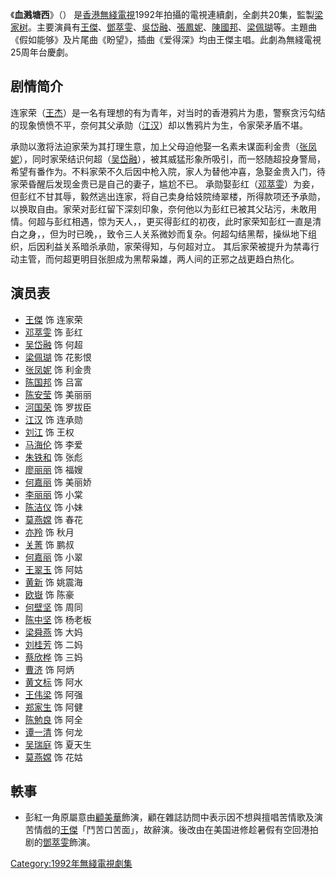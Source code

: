 {{Notability Unreferenced|time=2020-12-06T05:34:40+00:00}}
{{無綫劇集 
| 中文劇名=血溅塘西
| 英文劇名={{lang|en|Once Upon a Time in Hong Kong}}
| 圖像=
| 拍攝日期=1992年
| 製作年份=1992年
| 翡翠台首播日期=1992年10月5日－1992年10月30日
| 翡翠台首播時間=
| 監製=[[梁家树|梁家树]]
| 編導=[[朱奕龍|朱奕龍]]、[[區德輝|區德輝]]、[[鍾澍佳|鍾澍佳]]、[[田迪桁|田迪桁]]、<br>[[賴建國|賴建國]]、[[黃偉森|黃偉森]]、[[黃偉聲|黃偉聲]]、[[楊天明|楊天明]]、<br>[[林婉樺|林婉樺]]
| 製作統籌=[[羅麗兒|羅麗兒]]、[[唐鳳珍|唐鳳珍]]
| 助理編導=[[李文龍_(助理編導)|李文龍]]、[[錢詩偉|錢詩偉]]、[[黃祖明|黃祖明]]、[[蔡少清|蔡少清]]、<br>[[何耀宗|何耀宗]]、[[符慧君|符慧君]]、[[吳家勤|吳家勤]]、[[丁羨儀|丁羨儀]]、<br>[[蘇萬聰|蘇萬聰]]、[[陳筱玲|陳筱玲]]
[[邵麗瓊|邵麗瓊]]、[[李茜|李　茜]]
| 編劇=[[章美英|章美英]]、[[陳婉玫|陳婉玫]]、[[關靜雯|關靜雯]]、[[方世強|方世強]]、<br>[[呂婉儀|呂婉儀]]、[[冼翠貞|冼翠貞]]、[[楊松柏|楊松柏]]、[[方慧兒|方慧兒]]、<br>[[湯健萍|湯健萍]]、[[張恩平|張恩平]]、[[譚安健|譚安健]]、[[黃健亮|黃健亮]]、<br>[[伍立光|伍立光]]
| 集數=20
| 劇種=剧情、恩仇
| 主演={{nowrap|[[王傑_(歌手)|王傑]]、[[鄧萃雯|鄧萃雯]]、[[吳岱融|吳岱融]]、<br>[[張鳳妮|張鳳妮]]、[[陳國邦|陳國邦]]、[[梁佩瑚|梁佩瑚]]}}
| 主題曲=假如能够
| 作曲=王傑 
| 填詞=王傑
| 主唱=王傑
| 片尾曲=盼望
| 作曲3=[[陈大力|陈大力]]
| 填詞3=[[潘伟源|潘伟源]]
| 主唱3=王傑
}}
《'''血溅塘西'''》（{{lang-en|'''Once Upon a Time in Hong Kong'''}}） 是[[香港無綫電視|香港無綫電視]]1992年拍攝的電視連續劇，全劇共20集，監製[[梁家树|梁家树]]。主要演員有[[王傑_(歌手)|王傑]]、[[鄧萃雯|鄧萃雯]]、[[吳岱融|吳岱融]]、[[張鳳妮|張鳳妮]]、[[陳國邦|陳國邦]]、[[梁佩瑚|梁佩瑚]]等。主題曲《假如能够》及片尾曲《盼望》，插曲《爱得深》均由王傑主唱。此劇為無綫電視25周年台慶劇。

==剧情简介==
连家荣（[[王傑_(歌手)|王杰]]）是一名有理想的有为青年，对当时的香港鸦片为患，警察贪污勾结的现象愤愤不平，奈何其父承勋（[[江漢_(演員)|江汉]]）却以售鸦片为生，令家荣矛盾不堪。

承勋以激将法迫家荣为其打理生意，加上父母迫他娶一名素未谋面利金贵（[[张凤妮|张凤妮]]），同时家荣结识何超（[[吴岱融|吴岱融]]），被其威猛形象所吸引，而一怒随超投身警局，希望有番作为。不料家荣不久后因中枪入院，家人为替他冲喜，急娶金贵入门，待家荣昏醒后发现金贵已是自己的妻子，尴尬不已。
承勋娶彭红（[[邓萃雯|邓萃雯]]）为妾，但彭红不甘其辱，毅然逃出连家，将自己卖身给妓院绮翠楼，所得款项还予承勋，以换取自由。家荣对彭红留下深刻印象，奈何他以为彭红已被其父玷污，未敢用情。何超与彭红相遇，惊为天人，，更买得彭红的初夜，此时家荣知彭红一直是清白之身，，但为时已晚，，致令三人关系微妙而复杂。何超勾结黑帮，操纵地下组织，后因利益关系暗杀承勋，家荣得知，与何超对立。
其后家荣被提升为禁毒行动主管，而何超更明目张胆成为黑帮枭雄，两人间的正邪之战更趋白热化。

==演员表==	
*[[王傑_(歌手)|王傑]]  饰 连家荣	
*[[邓萃雯|邓萃雯]]  饰 彭红	
*[[吴岱融|吴岱融]]  饰 何超	
*[[梁佩瑚|梁佩瑚]]  饰 花影恨	
*[[张凤妮|张凤妮]]  饰 利金贵	
*[[陈国邦|陈国邦]]  饰 吕富	
*[[陈安莹|陈安莹]]  饰 美丽丽
*[[河国荣|河国荣]] 饰 罗拔臣
*[[江汉|江汉]]  饰 连承勋
*[[刘江|刘江]]  饰 王权	
*[[马海伦|马海伦]]  饰 李爱
*[[朱铁和|朱铁和]] 饰 张彪
*[[廖丽丽|廖丽丽]] 饰 福嫂
*[[何嘉丽|何嘉丽]] 饰 美丽娇
*[[李丽丽|李丽丽]] 饰 小棠
*[[陈洁仪|陈洁仪]] 饰 小妹 
*[[莫燕嫦|莫燕嫦]] 饰 春花
*[[亦羚|亦羚]] 饰 秋月
*[[关菁|关菁]] 饰 鹏叔 
*[[何嘉丽|何嘉丽]] 饰 小翠
*[[王翠玉|王翠玉]] 饰 阿姑
*[[黃新_(演員)|黄新]] 饰 姚震海
*[[欧嶽|欧嶽]] 饰 陈豪 
*[[何壁坚|何壁坚]] 饰 周同
*[[陈中坚|陈中坚]] 饰 杨老板
*[[梁舜燕|梁舜燕]] 饰 大妈
*[[刘桂芳|刘桂芳]] 饰 二妈
*[[蔡欣桦|蔡欣桦]] 饰 三妈
*[[曹济|曹济]] 饰 阿炳
*[[黄文标|黄文标]] 饰 阿水
*[[王伟梁|王伟梁]] 饰 阿强
*[[郑家生|郑家生]] 饰 阿健
*[[陈勉良|陈勉良]] 饰 阿全	
*[[谭一清|谭一清]] 饰 何龙
*[[吴瑞庭|吴瑞庭]] 饰 夏天生
*[[莫燕嫦|莫燕嫦]] 饰 花姑

==軼事==
* 彭紅一角原屬意由[[顧美華|顧美華]]飾演，顧在雜誌訪問中表示因不想與擅唱苦情歌及演苦情戲的[[王傑_(歌手)|王傑]]「鬥苦口苦面」，故辭演。後改由在美国进修趁暑假有空回港拍剧的[[鄧萃雯|鄧萃雯]]飾演。

{{王傑 (歌手)}}

[[Category:1992年無綫電視劇集|Category:1992年無綫電視劇集]]